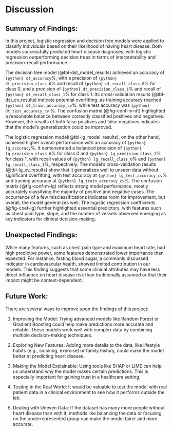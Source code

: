 # Discussion

## Summary of Findings: 

In this project, logistic regression and decision tree models were applied to classify individuals based on their likelihood of having heart disease. Both models successfully predicted heart disease diagnoses, with logistic regression outperforming decision trees in terms of interpretability and precision-recall performance.

The decision tree model  (@tbl-dst_model_results) achieved an accuracy of `{python} dt_accuracy`%, with a precision of `{python} dt_precision_class_0`% and recall of `{python} dt_recall_class_0`% for class 0, and a precision of `{python} dt_precision_class_1`% and recall of `{python} dt_recall_class_1`% for class 1. Its cross-validation results (@tbl-dst_cv_results) indicate potential overfitting, as training accuracy reached `{python} dt_train_accuracy_cv`%, while test accuracy was `{python} dt_test_accuracy_cv` %. The confusion matrix (@fig-conf-m-dt) highlighted a reasonable balance between correctly classified positives and negatives. However, the results of both false positives and false negatives indicates that the model's generalization could be improved.


The logistic regression model(@tbl-lg_model_results), on the other hand, achieved higher overall performance with an accuracy of `{python} lg_accuracy`%. It demonstrated a balanced precision of `{python} lg_precision_class_0`% for class 0 and `{python} lg_precision_class_1`% for class 1, with recall values of `{python} lg_recall_class_0`% and `{python} lg_recall_class_1`%, respectively. The model's cross-validation results (@tbl-lg_cv_results) show that it generalizes well to unseen data without significant overfitting, with test accuracy at `{python} lg_test_accuracy_cv`% and training accuracy at `{python} lg_train_accuracy_cv`%. The confusion matrix (@fig-conf-m-lg) reflects strong model performance, mostly accurately classifying the majority of positive and negative cases. The occurrence of a few misclassifications indicates room for improvement, but overall, the model generalizes well. The logistic regression coefficients (@fig-coef-lg) further highlighted essential predictors, with features such as chest pain type, slope, and the number of vessels observed emerging as key indicators for clinical decision-making.




## Unexpected Findings: 

While many features, such as chest pain type and maximum heart rate, had high predictive power, some features demonstrated lower importance than expected. For instance, fasting blood sugar, a commonly discussed indicator in cardiovascular health, showed limited contribution in our models. This finding suggests that some clinical attributes may have less direct influence on heart disease risk than traditionally assumed or that their impact might be context-dependent.


## Future Work: 

There are several ways to improve upon the findings of this project:

1. Improving the Model: Trying advanced models like Random Forest or Gradient Boosting could help make predictions more accurate and reliable. These models work well with complex data by combining multiple decision-making techniques.

2. Exploring New Features: Adding more details to the data, like lifestyle habits (e.g., smoking, exercise) or family history, could make the model better at predicting heart disease.

3. Making the Model Explainable: Using tools like SHAP or LIME can help us understand why the model makes certain predictions. This is especially important for gaining trust in a healthcare setting.

4. Testing in the Real World: It would be valuable to test the model with real patient data in a clinical environment to see how it performs outside the lab.

5. Dealing with Uneven Data: If the dataset has many more people without heart disease than with it, methods like balancing the data or focusing on the underrepresented group can make the model fairer and more accurate.
